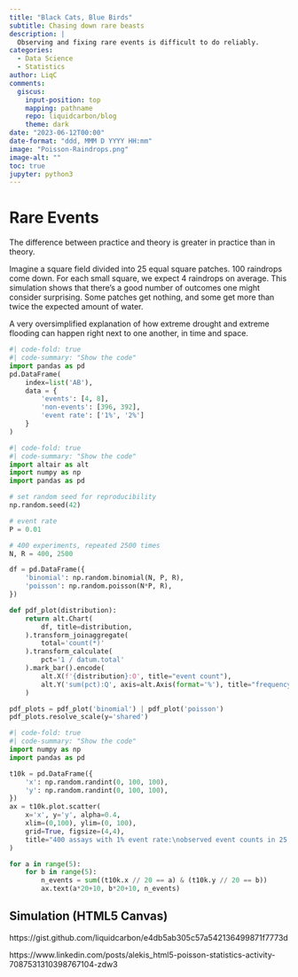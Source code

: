 ```yaml
---
title: "Black Cats, Blue Birds"
subtitle: Chasing down rare beasts
description: |
  Observing and fixing rare events is difficult to do reliably.
categories:
  - Data Science
  - Statistics
author: LiqC
comments:
  giscus:
    input-position: top
    mapping: pathname
    repo: liquidcarbon/blog
    theme: dark
date: "2023-06-12T00:00"
date-format: "ddd, MMM D YYYY HH:mm" 
image: "Poisson-Raindrops.png"
image-alt: ""
toc: true
jupyter: python3
---
```


# Rare Events

The difference between practice and theory is greater in practice than in theory.

Imagine a square field divided into 25 equal square patches. 100 raindrops come down. For each small square, we expect 4 raindrops on average. This simulation shows that there's a good number of outcomes one might consider surprising. Some patches get nothing, and some get more than twice the expected amount of water.

A very oversimplified explanation of how extreme drought and extreme flooding can happen right next to one another, in time and space.

```python
#| code-fold: true
#| code-summary: "Show the code"
import pandas as pd
pd.DataFrame(
    index=list('AB'),
    data = {
        'events': [4, 8],
        'non-events': [396, 392],
        'event rate': ['1%', '2%']
    }
)
```

```python
#| code-fold: true
#| code-summary: "Show the code"
import altair as alt
import numpy as np
import pandas as pd

# set random seed for reproducibility
np.random.seed(42)

# event rate
P = 0.01

# 400 experiments, repeated 2500 times
N, R = 400, 2500

df = pd.DataFrame({
    'binomial': np.random.binomial(N, P, R),
    'poisson': np.random.poisson(N*P, R),
})

def pdf_plot(distribution):
    return alt.Chart(
        df, title=distribution,
    ).transform_joinaggregate(
        total='count(*)'
    ).transform_calculate(
        pct='1 / datum.total'
    ).mark_bar().encode(
        alt.X(f'{distribution}:O', title="event count"),
        alt.Y('sum(pct):Q', axis=alt.Axis(format='%'), title="frequency")
    )

pdf_plots = pdf_plot('binomial') | pdf_plot('poisson')
pdf_plots.resolve_scale(y='shared')
```

```python
#| code-fold: true
#| code-summary: "Show the code"
import numpy as np
import pandas as pd

t10k = pd.DataFrame({
    'x': np.random.randint(0, 100, 100),
    'y': np.random.randint(0, 100, 100),
})
ax = t10k.plot.scatter(
    x='x', y='y', alpha=0.4,
    xlim=(0,100), ylim=(0, 100),
    grid=True, figsize=(4,4),
    title="400 assays with 1% event rate:\nobserved event counts in 25 simulations"
)

for a in range(5):
    for b in range(5):
        n_events = sum((t10k.x // 20 == a) & (t10k.y // 20 == b))
        ax.text(a*20+10, b*20+10, n_events)
```

## Simulation (HTML5 Canvas)

https://gist.github.com/liquidcarbon/e4db5ab305c57a542136499871f7773d

https://www.linkedin.com/posts/alekis_html5-poisson-statistics-activity-7087531310398767104-zdw3